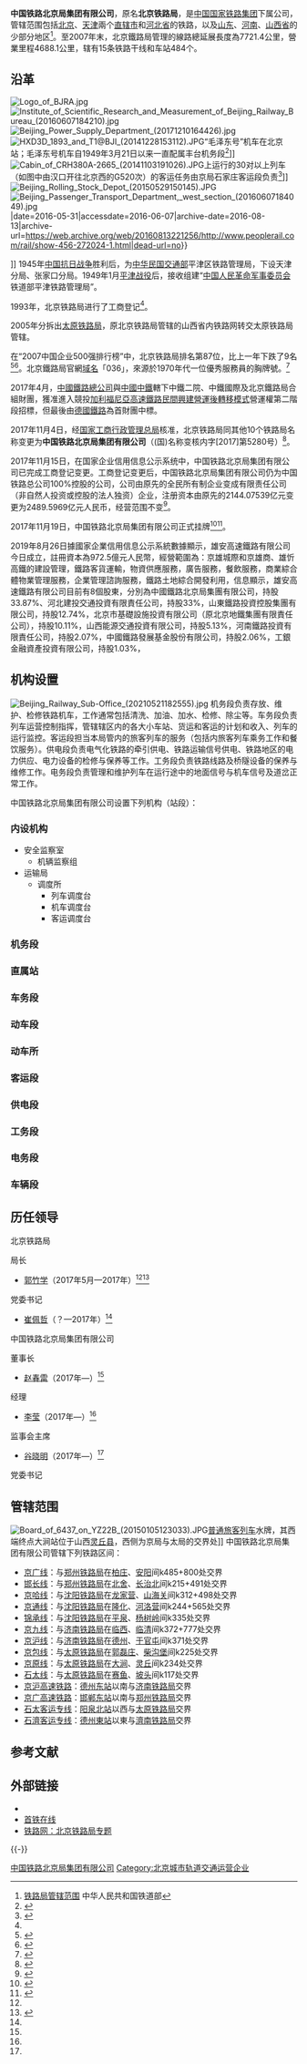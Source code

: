{{Infobox company
| name = 中国铁路北京局集团有限公司
| name_en = 
| company_logo = [[File:China_Railways.svg|60px]]]]
| company_type = 国有独资企业
| image = Beijing Railway Bureau HQ (20150322153249).JPG
| image_size =
| image_caption =中国铁路北京局集团有限公司总部
| native_name = 
| native_name_lang = <!-- 公司名称原文语言的ISO 639-1代码。例如填写“ja”表示日语。 -->
| other_name = 
| local_code_name = CN
| local_code = 91110000100013669B
| industry = 铁路运输
| foundation = 2017年11月19日
| founder = 
| location = [[北京市|北京市]][[海淀区|海淀区]][[复兴路_(北京)|复兴路]]6号
| area_served = [[北京市|北京市]]全境、[[河北省|河北省]]大部、[[天津市|天津市]]全境、[[山东省|山东省]]西部、[[河南省|河南省]]北部、[[山西省|山西省]]东部
| key_people = - 董事长：[[赵春雷|赵春雷]]
| products = 
| services = 铁路客运、铁路货运
| owner = [[中国国家铁路集团|中国国家铁路集团有限公司]]
| ratio = 
| homepage = {{URL|www.036.com.cn|首铁在线}}{{失效链接}}
}}

'''中国铁路北京局集团有限公司'''，原名'''北京铁路局'''，是[[中国国家铁路集团|中国国家铁路集团]]下属公司，管辖范围包括[[北京市|北京]]、[[天津市|天津]]兩个[[直辖市|直辖市]]和[[河北省|河北省]]的铁路，以及[[山东|山东]]、[[河南|河南]]、[[山西省|山西省]]的少部分地区<ref>[http://www.china-mor.gov.cn/dzdt/tlgxfw_small.html 铁路局管辖范围] {{Wayback|url=http://www.china-mor.gov.cn/dzdt/tlgxfw_small.html |date=20100329123908 }} 中华人民共和国铁道部</ref>。至2007年末，北京鐵路局管理的線路總延展長度為7721.4公里，營業里程4688.1公里，辖有15条铁路干线和车站484个。

== 沿革 ==
[[File:Logo_of_BJRA.jpg|thumb]]
[[File:Institute_of_Scientific_Research_and_Measurement_of_Beijing_Railway_Bureau_(20160607184210).jpg|thumb]]
{{multiple image
|align=right| direction =vertical| width= 220
|image1=Beijing Diesel Locomotive Depot (20170823141445).jpg|caption1=北京机务段（原北京内燃机务段）及后方的[[北京商务中心区|北京商务中心区]]
|image2=Beijing Locomotive Depot (20150104134407).JPG|caption2=位于[[海淀区|海淀区]][[羊坊店街道|羊坊店街道]]吴家场的北京机务段北京西运用车间（原北京西机务段）
}}
[[File:Beijing_Power_Supply_Department_(20171210164426).jpg|thumb]]
[[File:HXD3D_1893_and_T1@BJI_(20141228153112).JPG|thumb]]“毛泽东号”机车在北京站；毛泽东号机车自1949年3月21日以来一直配属丰台机务段<ref>{{cite news|url=http://aqdzb.aqnews.com.cn/aqwb/html/2014-07/04/content_333099.htm|title=“毛泽东号”机车带安庆人去北京|publisher=安庆晚报|date=2014-07-04|accessdate=2015-05-07|archive-url=https://web.archive.org/web/20150518073230/http://aqdzb.aqnews.com.cn/aqwb/html/2014-07/04/content_333099.htm|archive-date=2015-05-18|dead-url=yes}}</ref>]]
[[File:Cabin_of_CRH380A-2665_(20141103191026).JPG|thumb]]上运行的30对以上列车（如图中由汉口开往北京西的G520次）的客运任务由京局石家庄客运段负责<ref>{{cite news|url=http://yanzhao.yzdsb.com.cn/system/2013/04/24/012666774.shtml|title=石家庄客运段高铁动车首发列车长的个性化服务|publisher=[[燕赵都市报|燕赵都市报]]|date=2013-04-24|accessdate=2015-01-05|deadurl=yes|archiveurl=https://web.archive.org/web/20150601100906/http://yanzhao.yzdsb.com.cn/system/2013/04/24/012666774.shtml|archivedate=2015-06-01}}</ref>]]
[[File:Beijing_Rolling_Stock_Depot_(20150529150145).JPG|thumb]]
[[File:Beijing_Passenger_Transport_Department,_west_section_(20160607184049).jpg|thumb]]|date=2016-05-31|accessdate=2016-06-07|archive-date=2016-08-13|archive-url=https://web.archive.org/web/20160813221256/http://www.peoplerail.com/rail/show-456-272024-1.html|dead-url=no}}</ref>]]
1945年[[中国抗日战争|中国抗日战争]]胜利后，为[[中华民国交通部|中华民国交通部]]平津区铁路管理局，下设天津分局、张家口分局。1949年1月[[平津战役|平津战役]]后，接收组建“[[中国人民革命军事委员会|中国人民革命军事委员会]]铁道部平津铁路管理局”。

1993年，北京铁路局进行了工商登记<ref name=guapai/>。

2005年分拆出[[太原铁路局|太原铁路局]]，原北京铁路局管辖的山西省内铁路网转交太原铁路局管辖。

在“2007中国企业500强排行榜”中，北京铁路局排名第87位，比上一年下跌了9名<ref>{{Cite web |url=http://news.xinhuanet.com/newscenter/2007-09/01/content_6645853.htm |title=2007中国企业500强名单 |accessdate=2007-10-05 |archive-date=2007-10-14 |archive-url=https://web.archive.org/web/20071014002816/http://news.xinhuanet.com/newscenter/2007-09/01/content_6645853.htm |dead-url=no }}</ref><ref>{{Cite web |url=http://www.tieliu.com.cn/Article/ShowArticle.asp?ArticleID=7807 |title=铁路17家企业进入2006年中国企业500强 |accessdate=2007-10-05 |archive-date=2007-09-27 |archive-url=https://web.archive.org/web/20070927223210/http://www.tieliu.com.cn/Article/ShowArticle.asp?ArticleID=7807 |dead-url=no }}</ref>。北京鐵路局官網[[域名|域名]]「036」，來源於1970年代一位優秀服務員的胸牌號。<ref>{{cite news|url=http://www.gmw.cn/01gmrb/2000-05/01/GB/04%5E18407%5E0%5EGMA2-012.htm|title=北京铁路的“036”牌|publisher=[[光明日报|光明日报]]|date=2000-05-01|accessdate=2015-02-11|archive-date=2015-02-11|archive-url=https://web.archive.org/web/20150211064350/http://www.gmw.cn/01gmrb/2000-05/01/GB/04%5E18407%5E0%5EGMA2-012.htm|dead-url=no}}</ref>

2017年4月，[[中國鐵路總公司|中國鐵路總公司]]與[[中國中鐵|中國中鐵]]轄下中鐵二院、中鐵國際及北京鐵路局合組財團，獲准進入競投[[加利福尼亞高速鐵路|加利福尼亞高速鐵路]][[民間興建營運後轉移模式|民間興建營運後轉移模式]]營運權第二階段招標，但最後由[[德國鐵路|德國鐵路]]為首財團中標。

2017年11月4日，经[[国家工商行政管理总局|国家工商行政管理总局]]核准，北京铁路局同其他10个铁路局名称变更为'''中国铁路北京局集团有限公司'''（(国)名称变核内字[2017]第5280号）<ref>{{Cite web |url =http://www.thepaper.cn/newsDetail_forward_1851596 |title =15家铁路局将集体变身集团公司：名称变更已通过核准 |author = |date =2017-11-06 |publisher =澎湃新闻 |language = |accessdate = |quote = |archive-date =2017-11-06 |archive-url =https://web.archive.org/web/20171106120227/http://www.thepaper.cn/newsDetail_forward_1851596 |dead-url =no }}</ref>。

2017年11月15日，在国家企业信用信息公示系统中，中国铁路北京局集团有限公司已完成工商登记变更。工商登记变更后，中国铁路北京局集团有限公司仍为中国铁路总公司100%控股的公司，公司由原先的全民所有制企业变成有限责任公司（非自然人投资或控股的法人独资）企业，注册资本由原先的2144.07539亿元变更为2489.5969亿元人民币，经营范围不变<ref name=wu>{{Cite web|url = http://www.thepaper.cn/newsDetail_forward_1865510|title = 北京济南等14家铁路局正式变身路局集团：完成工商登记变更|author = |date = 2017-11-15|publisher = 澎湃新闻|language = |accessdate = |quote = |archive-date = 2017-11-16|archive-url = https://web.archive.org/web/20171116191405/http://www.thepaper.cn/newsDetail_forward_1865510|dead-url = no}}</ref>。

2017年11月19日，中国铁路北京局集团有限公司正式挂牌<ref>{{Cite web |url = http://www.thepaper.cn/newsDetail_forward_1870782 |title = 18个铁路局已改制为铁路局集团有限公司，今日正式挂牌 |author = |date = 2017-11-19 |publisher = 澎湃新闻 |language = |accessdate = |quote = |archive-date = 2017-11-19 |archive-url = https://web.archive.org/web/20171119172031/http://www.thepaper.cn/newsDetail_forward_1870782 |dead-url = no }}</ref><ref name=guapai>{{Cite web |url = http://finance.ifeng.com/a/20171119/15803099_0.shtml |title = 18家铁路局集团改制后集中挂牌！附主要领导人简历 |author = |date = 2017-11-19 |publisher = 凤凰网 |language = |accessdate = |quote = |archive-date = 2017-11-19 |archive-url = https://web.archive.org/web/20171119082720/http://finance.ifeng.com/a/20171119/15803099_0.shtml |dead-url = no }}</ref>。

2019年8月26日據國家企業信用信息公示系統數據顯示，雄安高速鐵路有限公司今日成立，註冊資本為972.5億元人民幣，經營範圍為：京雄城際和京雄商、雄忻高鐵的建設管理，鐵路客貨運輸，物資供應服務，廣告服務，餐飲服務，商業綜合體物業管理服務，企業管理諮詢服務，鐵路土地綜合開發利用，信息顯示，雄安高速鐵路有限公司目前有8個股東，分別為中國鐵路北京局集團有限公司，持股33.87%、河北建投交通投資有限責任公司，持股33%，山東鐵路投資控股集團有限公司，持股12.74%，北京市基礎設施投資有限公司（原北京地鐵集團有限責任公司），持股10.11%，山西能源交通投資有限公司，持股5.13%，河南鐵路投資有限責任公司，持股2.07%，中國鐵路發展基金股份有限公司，持股2.06%，工銀金融資產投資有限公司，持股1.03%，

== 机构设置 ==
[[File:Beijing_Railway_Sub-Office_(20210521182555).jpg|thumb]]
机务段负责存放、维护、检修铁路机车，工作通常包括清洗、加油、加水、检修、除尘等。车务段负责列车运营控制指挥，管辖辖区内的各大小车站、货运和客运的计划和收入、列车的运行监控。客运段担当本局管内的旅客列车的服务（包括内旅客列车乘务工作和餐饮服务）。供电段负责电气化铁路的牵引供电、铁路运输信号供电、铁路地区的电力供应、电力设备的检修与保养等工作。工务段负责铁路线路及桥隧设备的保养与维修工作。电务段负责管理和维护列车在运行途中的地面信号与机车信号及道岔正常工作。

中国铁路北京局集团有限公司设置下列机构（站段）：
=== 内设机构 ===
*安全监察室
**机辆监察组
*运输局
**调度所
***列车调度台
***机车调度台
***客运调度台

===机务段===
{{columns-list|3|
*[[北京机务段|北京机务段]]（京段）
*[[丰台机务段|丰台机务段]]（-{丰}-段）
*[[怀柔北机务段|怀柔北机务段]]（怀段）
*[[石家庄电力机务段|石家庄电力机务段]]（石段）
*[[唐山机务段|唐山机务段]]（唐段）
*[[天津机务段|天津机务段]]（津段）
*[[邯郸机务段|邯郸机务段]]（邯段）
}}

===直属站===
{{columns-list|3|
*[[北京站|北京站]]
*[[北京西站|北京西站]]
*[[北京南站|北京南站]]
*[[北京北站|北京北站]](原[[通州车务段|通州车务段]])
*[[天津站|天津站]]
*[[天津西站|天津西站]]
*[[丰台西站|丰台西站]]
*''<s>[[双桥站_(铁路)|双桥站]]</s>''<small>（被拆分合并）</small>
*[[南仓站_(天津市)|南仓站]]
*[[塘沽站|塘沽站]]
*[[唐山站|唐山站]]
*[[唐山南站|唐山南站]]
*[[石家庄站|石家庄站]]
*[[石家庄南站|石家庄南站]]
*[[邯郸站|邯郸站]]
*[[阳泉站|阳泉站]]
}}

===车务段===
{{columns-list|3|
*[[北京车务段|北京车务段]]（原丰台车务段、保定车务段）
*[[北京西车务段|北京西车务段]]（原石景山车务段）
*[[天津车务段|天津车务段]]
*[[沧州车务段|沧州车务段]]
*[[秦皇岛车务段|秦皇岛车务段]]
*[[张家口车务段|张家口车务段]]
*[[承德车务段|承德车务段]]
*[[邯郸车务段|邯郸车务段]]
*[[衡水车务段|衡水车务段]]
*[[唐山车务段|唐山车务段]]
}}

===动车段===
{{columns-list|3|
*[[北京动车段|北京动车段]]
*天津动车段
}}

===动车所===
{{columns-list|3|
*北京南动车运用所
*北京北动车运用所
*曹庄动车运用所
*石家庄动车运用所
*北京西动车运用所
*北京动车运用所
*天津动车运用所
*朝阳动车运用所
}}

===客运段===
{{columns-list|3|
*北京客运段
*天津客运段
*石家庄客运段
}}

===供电段===
{{columns-list|3|
*北京供电段
*天津供电段
*石家庄供电段
*衡水供电段
*唐山供电段
}}

===工务段===
{{columns-list|3|
*北京工务段
*北京西工务段（原三家店工务段）
*丰台工务段
*北京高铁工务段
*天津工务段
*唐山工务段（原丰润工务段）
*秦皇岛工务段
*石家庄工务段
*保定工务段
*邯郸工务段
*衡水工务段
*承德工务段
*北京工电大修段
*北京大型养路机械运用检修段
}}

===电务段===
{{columns-list|3|
*北京电务段
*北京西电务段
*天津电务段
*唐山电务段
*石家庄电务段
}}

===车辆段===
{{columns-list|3|
*北京车辆段（客车段）
*丰台车辆段
*天津车辆段
*天津客车车辆段
*石家庄车辆段
}}

==历任领导==
;北京铁路局
{{col-begin}}
{{col-2}}
; 局长
*[[郭竹学|郭竹学]]（2017年5月—2017年）<ref name=wu/><ref name=huan>{{Cite web|url =http://www.sohu.com/a/145415793_682294|title =北京铁路局换帅！原上海铁路局局长郭竹学调任北京|author =|date =2017-06-02|publisher =搜狐|language =|accessdate =|quote =|archive-date =2017-11-16|archive-url =https://web.archive.org/web/20171116185429/http://www.sohu.com/a/145415793_682294|dead-url =no}}</ref>
{{col-2}}
; 党委书记
*[[崔佩哲|崔佩哲]]（？—2017年）<ref name=huan/>
{{col-end}}

;中国铁路北京局集团有限公司
{{col-begin}}
{{col-4}}
; 董事长
*[[赵春雷|赵春雷]]（2017年—）<ref name=wu/>
{{col-4}}
; 经理
*[[李莹|李莹]]（2017年—）<ref name=wu/>
{{col-4}}
;监事会主席
*[[谷晓明|谷晓明]]（2017年—）<ref name=wu/>
{{col-4}}
; 党委书记
{{col-end}}

==管辖范围==
[[File:Board_of_6437_on_YZ22B_(20150105123033).JPG|thumb]][[普通旅客列车|普通旅客列车]]水牌，其西端终点大涧站位于山西[[灵丘县|灵丘县]]，西侧为京局与太局的交界处]]
中国铁路北京局集团有限公司管辖下列铁路区间：
*[[京广铁路|京广线]]：与[[郑州铁路局|郑州铁路局]]在[[柏庄站|柏庄]]、[[安阳站|安阳]]间k485+800处交界
*[[邯长线|邯长线]]：与[[郑州铁路局|郑州铁路局]]在[[北舍站|北舍]]、[[长治北站|长治北]]间k215+491处交界
*[[京哈线|京哈线]]：与[[沈阳铁路局|沈阳铁路局]]在[[龙家营站|龙家营]]、[[山海关站|山海关]]间k312+498处交界
*[[京通线|京通线]]：与[[沈阳铁路局|沈阳铁路局]]在[[隆化站|隆化]]、[[河洛营站|河洛营]]间k244+565处交界
*[[锦承线|锦承线]]：与[[沈阳铁路局|沈阳铁路局]]在[[平泉站_(河北省)|平泉]]、[[杨树岭站|杨树岭]]间k335处交界
*[[京九线|京九线]]：与[[济南铁路局|济南铁路局]]在[[临西站|临西]]、[[临清站|临清]]间k372+777处交界
*[[京沪线|京沪线]]：与[[济南铁路局|济南铁路局]]在[[德州站|德州]]、[[于官屯站|于官屯]]间k371处交界
*[[京包线|京包线]]：与[[太原铁路局|太原铁路局]]在[[郭磊庄站|郭磊庄]]、[[柴沟堡站|柴沟堡]]间k225处交界
*[[京原线|京原线]]：与[[太原铁路局|太原铁路局]]在[[大涧站|大涧]]、[[灵丘站|灵丘]]间k234处交界
*[[石太线|石太线]]：与[[太原铁路局|太原铁路局]]在[[赛鱼站|赛鱼]]、[[坡头站|坡头]]间k117处交界
*[[京沪高速铁路|京沪高速铁路]]：[[德州东站|德州东站]]以南与[[济南铁路局|济南铁路局]]交界
*[[京广高速铁路|京广高速铁路]]：[[邯郸东站|邯郸东站]]以南与[[郑州铁路局|郑州铁路局]]交界
*[[石太客运专线|石太客运专线]]：[[阳泉北站|阳泉北站]]以西与[[太原铁路局|太原铁路局]]交界
*[[石濟客运专线|石濟客运专线]]：[[德州東站|德州東站]]以東与[[濟南铁路局|濟南铁路局]]交界

== 参考文献 ==
<!-- https://mp.weixin.qq.com/s/LEih0Kp6_zb1NhwsoyNpyg -->{{Reflist|30em}}

== 外部链接 ==
* {{Sinaweibo|1916657595}}
* [http://www.036.com.cn/ 首铁在线]{{Wayback|url=http://www.036.com.cn/ |date=20110613163707 }}
* [http://www.tielu.cn/beijing/ 铁路网：北京铁路局专题]{{Wayback|url=http://www.tielu.cn/beijing/ |date=20171107031906 }}

{{-}}
{{中国国家铁路集团有限公司}}
{{中国铁路北京局集团有限公司}}
[[Category:中国铁路北京局集团有限公司|]]
[[Category:北京城市轨道交通运营企业|Category:北京城市轨道交通运营企业]]